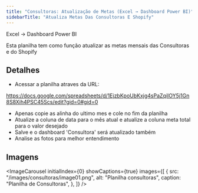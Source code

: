```yaml
---
title: "Consultoras: Atualização de Metas (Excel → Dashboard Power BI)"
sidebarTitle: "Atualiza Metas Das Consultoras E Shopify"
---
```



<Info>Excel → Dashboard Power BI</Info>

<Info>
  Esta planilha tem como função atualizar as metas mensais das Consultoras e do
  Shopify
</Info>

## Detalhes

- Acessar a planilha atraves da URL:

https://docs.google.com/spreadsheets/d/1EjzbKpoUbKxjg4sPaZqiIOY5j1Gn8S8Xih4PSC45Scs/edit?gid=0#gid=0

- Apenas copie as alinha do ultimo mes e cole no fim da planilha
- Atualize a coluna de data para o mês atual e atualize a coluna meta total para o valor desejado
- Salve e o dashboard 'Consultora' será atualizado também
- Analise as fotos para melhor entendimento

## Imagens

<ImageCarousel
  initialIndex={0}
  showCaptions={true}
  images={[
    {
      src: "/images/consultoras/image01.png",
      alt: "Planilha consultoras",
      caption: "Planilha de Consultoras",
    },
  ]}
/>
